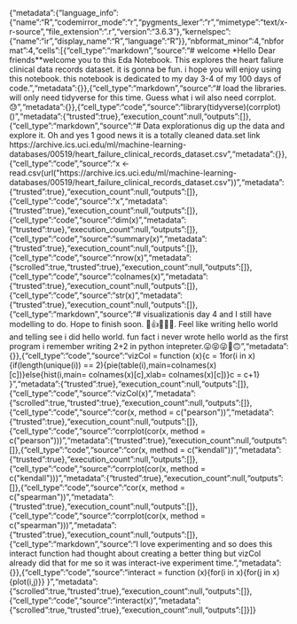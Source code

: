 {"metadata":{"language_info":{"name":"R","codemirror_mode":"r","pygments_lexer":"r","mimetype":"text/x-r-source","file_extension":".r","version":"3.6.3"},"kernelspec":{"name":"ir","display_name":"R","language":"R"}},"nbformat_minor":4,"nbformat":4,"cells":[{"cell_type":"markdown","source":"# welcome \n**Hello Dear friends**\nI welcome you to this Eda Notebook. This explores the heart faliure clinical data records dataset. it is gonna be fun. i hope you will enjoy using this notebook. this notebook is dedicated to my day 3-4 of my 100 days of code.","metadata":{}},{"cell_type":"markdown","source":"# load the libraries. \nI will only need tidyverse for this time. Guess what i wil also need corrplot. 😓","metadata":{}},{"cell_type":"code","source":"library(tidyverse)\nlibrary(corrplot) \nlibrary() ","metadata":{"trusted":true},"execution_count":null,"outputs":[]},{"cell_type":"markdown","source":"# Data exploration\nLet us dig up the data and explore it. Oh and yes 1 good news it is a totally cleaned data.\nData set link https://archive.ics.uci.edu/ml/machine-learning-databases/00519/heart_failure_clinical_records_dataset.csv","metadata":{}},{"cell_type":"code","source":"x <- read.csv(url(\"https://archive.ics.uci.edu/ml/machine-learning-databases/00519/heart_failure_clinical_records_dataset.csv\"))","metadata":{"trusted":true},"execution_count":null,"outputs":[]},{"cell_type":"code","source":"x","metadata":{"trusted":true},"execution_count":null,"outputs":[]},{"cell_type":"code","source":"dim(x)","metadata":{"trusted":true},"execution_count":null,"outputs":[]},{"cell_type":"code","source":"summary(x)","metadata":{"trusted":true},"execution_count":null,"outputs":[]},{"cell_type":"code","source":"nrow(x)","metadata":{"scrolled":true,"trusted":true},"execution_count":null,"outputs":[]},{"cell_type":"code","source":"colnames(x)","metadata":{"trusted":true},"execution_count":null,"outputs":[]},{"cell_type":"code","source":"str(x)","metadata":{"trusted":true},"execution_count":null,"outputs":[]},{"cell_type":"markdown","source":"# visualization\nIt is day 4 and I still have modelling to do. Hope to finish soon. 🙂👍😀😊😇. Feel like writing hello world and telling see i did hello world. fun fact i never wrote hello world as the first program i remember writing 2+2 in python intepreter.😛😝😜🤭🙃","metadata":{}},{"cell_type":"code","source":"vizCol = function (x){\n    c = 1\n    for(i in x){\n    if(length(unique(i)) == 2){\n        pie(table(i),main=colnames(x)[c])\n    }\n    else{\n        hist(i,main= colnames(x)[c],xlab= colnames(x)[c])\n    }\n        c = c+1\n    } \n}  ","metadata":{"trusted":true},"execution_count":null,"outputs":[]},{"cell_type":"code","source":"vizCol(x)","metadata":{"scrolled":true,"trusted":true},"execution_count":null,"outputs":[]},{"cell_type":"code","source":"cor(x, method = c(\"pearson\"))","metadata":{"trusted":true},"execution_count":null,"outputs":[]},{"cell_type":"code","source":"corrplot(cor(x, method = c(\"pearson\"))) ","metadata":{"trusted":true},"execution_count":null,"outputs":[]},{"cell_type":"code","source":"cor(x, method = c(\"kendall\"))","metadata":{"trusted":true},"execution_count":null,"outputs":[]},{"cell_type":"code","source":"corrplot(cor(x, method = c(\"kendall\"))) ","metadata":{"trusted":true},"execution_count":null,"outputs":[]},{"cell_type":"code","source":"cor(x, method = c(\"spearman\"))","metadata":{"trusted":true},"execution_count":null,"outputs":[]},{"cell_type":"code","source":"corrplot(cor(x, method = c(\"spearman\"))) ","metadata":{"trusted":true},"execution_count":null,"outputs":[]},{"cell_type":"markdown","source":"I love experimenting and so does this interact function had thought about creating a better thing but vizCol already did that for me so it was interact-ive experiment time.","metadata":{}},{"cell_type":"code","source":"interact = function (x){\n    for(i in x){\n        for(j in x){\n            plot(i,j)\n        }\n    } \n} ","metadata":{"scrolled":true,"trusted":true},"execution_count":null,"outputs":[]},{"cell_type":"code","source":"interact(x)","metadata":{"scrolled":true,"trusted":true},"execution_count":null,"outputs":[]}]}